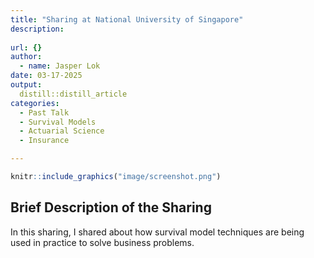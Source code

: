 ```yaml
---
title: "Sharing at National University of Singapore"
description: 
  
url: {}
author:
  - name: Jasper Lok
date: 03-17-2025
output:
  distill::distill_article
categories:
  - Past Talk
  - Survival Models
  - Actuarial Science
  - Insurance

---
```



```r
knitr::include_graphics("image/screenshot.png")

```




## Brief Description of the Sharing

In this sharing, I shared about how survival model techniques are being used in practice to solve business problems.




